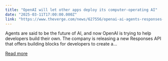 ```yaml
---
title: "OpenAI will let other apps deploy its computer-operating AI"
date: "2025-03-11T17:00:00.000Z"
link: "https://www.theverge.com/news/627556/openai-ai-agents-responses-api-agents-sdk"
---
```


Agents are said to be the future of AI, and now OpenAI is trying to help developers build their own. The company is releasing a new Responses API that offers building blocks for developers to create a...

[Read more](https://www.theverge.com/news/627556/openai-ai-agents-responses-api-agents-sdk)
